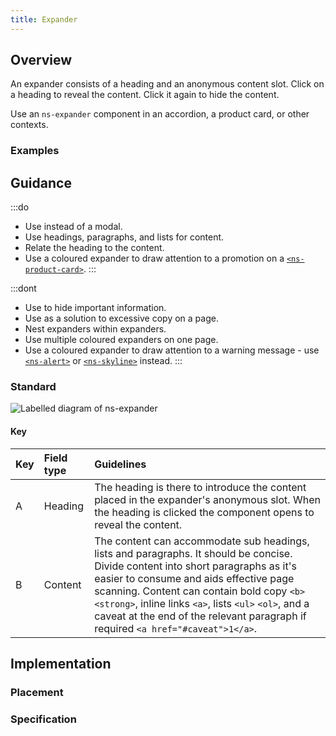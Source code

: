 ```yaml
---
title: Expander
---
```




## Overview

<CompDetails name={componentName} />

An expander consists of a heading and an anonymous content slot. Click on a heading to reveal the content. Click it again to hide the content.

Use an `ns-expander` component in an accordion, a product card, or other contexts.

### Examples

<Tabs>
  <TabItem label="Standard">
    <ExampleViewer type="standard" />
  </TabItem>
  <TabItem label="Icon">
    <ExampleViewer type="standard-icon" />
  </TabItem>
</Tabs>

## Guidance

:::do
- Use instead of a modal.
- Use headings, paragraphs, and lists for content.
- Relate the heading to the content.
- Use a coloured expander to draw attention to a promotion on a [`<ns-product-card>`](/components/ns-product-card).
:::

:::dont
- Use to hide important information.
- Use as a solution to excessive copy on a page.
- Nest expanders within expanders.
- Use multiple coloured expanders on one page.
- Use a coloured expander to draw attention to a warning message - use [`<ns-alert>`](/components/ns-alert) or [`<ns-skyline>`](/components/ns-skyline) instead.
:::

### Standard

![Labelled diagram of ns-expander](@assets/components/ns-expander/guidance-accordion.webp)

#### Key

| Key | Field type | Guidelines |
| :--- | :--- | :--- |
| <span class="marker">A</span> | Heading | The heading is there to introduce the content placed in the expander's anonymous slot. When the heading is clicked the component opens to reveal the content. |
| <span class="marker">B</span> | Content | The content can accommodate sub headings, lists and paragraphs. It should be concise. Divide content into short paragraphs as it's easier to consume and aids effective page scanning. Content can contain bold copy `<b>` `<strong>`, inline links `<a>`, lists `<ul>` `<ol>`, and a caveat at the end of the relevant paragraph if required `<a href="#caveat">1</a>`. |

## Implementation

### Placement

<Placement name={componentName} />

### Specification

<Specification name={componentName} />


